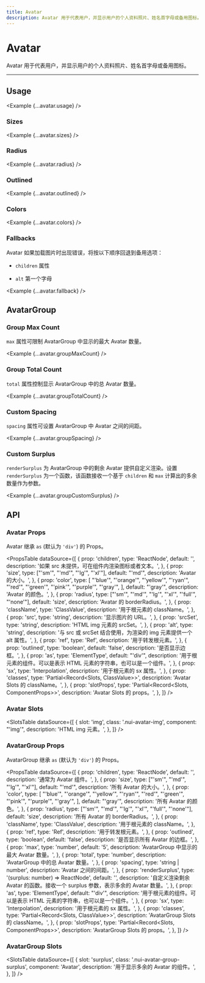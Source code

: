 ```yaml
---
title: Avatar
description: Avatar 用于代表用户，并显示用户的个人资料照片、姓名首字母或备用图标。
---
```



# Avatar

Avatar 用于代表用户，并显示用户的个人资料照片、姓名首字母或备用图标。

<ComponentLinks component='avatar' />

---

## Usage

<Example {...avatar.usage} />

### Sizes

<Example {...avatar.sizes} />

### Radius

<Example {...avatar.radius} />

### Outlined

<Example {...avatar.outlined} />

### Colors

<Example {...avatar.colors} />

### Fallbacks

Avatar 如果加载图片时出现错误，将按以下顺序回退到备用选项：

- `children` 属性

- `alt` 第一个字母

<Example {...avatar.fallback} />

## AvatarGroup

### Group Max Count

`max` 属性可限制 AvatarGroup 中显示的最大 Avatar 数量。

<Example {...avatar.groupMaxCount} />

### Group Total Count

`total` 属性控制显示 AvatarGroup 中的总 Avatar 数量。

<Example {...avatar.groupTotalCount} />

### Custom Spacing

`spacing` 属性可设置 AvatarGroup 中 Avatar 之间的间距。

<Example {...avatar.groupSpacing} />

### Custom Surplus

`renderSurplus` 为 AvatarGroup 中的剩余 Avatar 提供自定义渲染。设置 `renderSurplus` 为一个函数，该函数接收一个基于 `children` 和 `max` 计算出的多余数量作为参数。

<Example {...avatar.groupCustomSurplus} />

## API

### Avatar Props

Avatar 继承 `as` (默认为 `'div'`) 的 Props。

<PropsTable
  dataSource={[
    {
      prop: 'children',
      type: 'ReactNode',
      default: '',
      description: '如果 src 未提供，可在组件内渲染图标或者文本。',
    },
    {
      prop: 'size',
      type: ["'sm'", "'md'", "'lg'", "'xl'"],
      default: "'md'",
      description: 'Avatar 的大小。',
    },
    {
      prop: 'color',
      type: [
        "'blue'",
        "'orange'",
        "'yellow'",
        "'ryan'",
        "'red'",
        "'green'",
        "'pink'",
        "'purple'",
        "'gray'",
      ],
      default: "'gray'",
      description: 'Avatar 的颜色。',
    },
    {
      prop: 'radius',
      type: ["'sm'", "'md'", "'lg'", "'xl'", "'full'", "'none'"],
      default: 'size',
      description: 'Avatar 的 borderRadius。',
    },
    {
      prop: 'className',
      type: 'ClassValue',
      description: '用于根元素的 className。',
    },
    {
      prop: 'src',
      type: 'string',
      description: '显示图片的 URL。',
    },
    {
      prop: 'srcSet',
      type: 'string',
      description: 'HTML img 元素的 srcSet。',
    },
    {
      prop: 'alt',
      type: 'string',
      description:
        '与 src 或 srcSet 结合使用，为渲染的 img 元素提供一个 alt 属性。',
    },
    {
      prop: 'ref',
      type: 'Ref',
      description: '用于转发根元素。',
    },
    {
      prop: 'outlined',
      type: 'boolean',
      default: 'false',
      description: '是否显示边框。',
    },
    {
      prop: 'as',
      type: 'ElementType',
      default: "'div'",
      description:
        '用于根元素的组件。可以是表示 HTML 元素的字符串，也可以是一个组件。',
    },
    {
      prop: 'sx',
      type: 'Interpolation',
      description: '用于根元素的 sx 属性。',
    },
    {
      prop: 'classes',
      type: 'Partial<Record<Slots, ClassValue>>',
      description: 'Avatar Slots 的 className。',
    },
    {
      prop: 'slotProps',
      type: 'Partial<Record<Slots, ComponentProps>>',
      description: 'Avatar Slots 的 props。',
    },
  ]}
/>

### Avatar Slots

<SlotsTable
  dataSource={[
    {
      slot: 'img',
      class: '.nui-avatar-img',
      component: "'img'",
      description: 'HTML img 元素。',
    },
  ]}
/>

### AvatarGroup Props

AvatarGroup 继承 `as` (默认为 `'div'`) 的 Props。

<PropsTable
  dataSource={[
    {
      prop: 'children',
      type: 'ReactNode',
      default: '',
      description: '通常为 Avatar 组件。',
    },
    {
      prop: 'size',
      type: ["'sm'", "'md'", "'lg'", "'xl'"],
      default: "'md'",
      description: '所有 Avatar 的大小。',
    },
    {
      prop: 'color',
      type: [
        "'blue'",
        "'orange'",
        "'yellow'",
        "'ryan'",
        "'red'",
        "'green'",
        "'pink'",
        "'purple'",
        "'gray'",
      ],
      default: "'gray'",
      description: '所有 Avatar 的颜色。',
    },
    {
      prop: 'radius',
      type: ["'sm'", "'md'", "'lg'", "'xl'", "'full'", "'none'"],
      default: 'size',
      description: '所有 Avatar 的 borderRadius。',
    },
    {
      prop: 'className',
      type: 'ClassValue',
      description: '用于根元素的 className。',
    },
    {
      prop: 'ref',
      type: 'Ref',
      description: '用于转发根元素。',
    },
    {
      prop: 'outlined',
      type: 'boolean',
      default: 'false',
      description: '是否显示所有 Avatar 的边框。',
    },
    {
      prop: 'max',
      type: 'number',
      default: '5',
      description: 'AvatarGroup 中显示的最大 Avatar 数量。',
    },
    {
      prop: 'total',
      type: 'number',
      description: 'AvatarGroup 中的总 Avatar 数量。',
    },
    {
      prop: 'spacing',
      type: 'string | number',
      description: 'Avatar 之间的间距。',
    },
    {
      prop: 'renderSurplus',
      type: '(surplus: number) => ReactNode',
      default: '',
      description:
        '自定义渲染剩余 Avatar 的函数。接收一个 surplus 参数，表示多余的 Avatar 数量。',
    },
    {
      prop: 'as',
      type: 'ElementType',
      default: "'div'",
      description:
        '用于根元素的组件。可以是表示 HTML 元素的字符串，也可以是一个组件。',
    },
    {
      prop: 'sx',
      type: 'Interpolation',
      description: '用于根元素的 sx 属性。',
    },
    {
      prop: 'classes',
      type: 'Partial<Record<Slots, ClassValue>>',
      description: 'AvatarGroup Slots 的 className。',
    },
    {
      prop: 'slotProps',
      type: 'Partial<Record<Slots, ComponentProps>>',
      description: 'AvatarGroup Slots 的 props。',
    },
  ]}
/>

### AvatarGroup Slots

<SlotsTable
  dataSource={[
    {
      slot: 'surplus',
      class: '.nui-avatar-group-surplus',
      component: 'Avatar',
      description: '用于显示多余的 Avatar 的组件。',
    },
  ]}
/>
